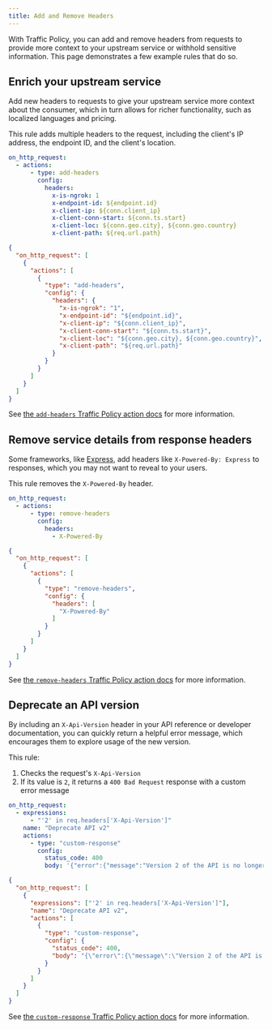 ```yaml
---
title: Add and Remove Headers
---
```




With Traffic Policy, you can add and remove headers from requests to provide more context to your upstream service or withhold sensitive information. This page demonstrates a few example rules that do so.

## Enrich your upstream service

Add new headers to requests to give your upstream service more context about the consumer, which in turn allows for richer functionality, such as localized languages and pricing.

This rule adds multiple headers to the request, including the client's IP address, the endpoint ID, and the client's location.

<CodeGroup>

```yaml policy.yml
on_http_request:
  - actions:
      - type: add-headers
        config:
          headers:
            x-is-ngrok: 1
            x-endpoint-id: ${endpoint.id}
            x-client-ip: ${conn.client_ip}
            x-client-conn-start: ${conn.ts.start}
            x-client-loc: ${conn.geo.city}, ${conn.geo.country}
            x-client-path: ${req.url.path}
```

```json policy.json
{
  "on_http_request": [
    {
      "actions": [
        {
          "type": "add-headers",
          "config": {
            "headers": {
              "x-is-ngrok": "1",
              "x-endpoint-id": "${endpoint.id}",
              "x-client-ip": "${conn.client_ip}",
              "x-client-conn-start": "${conn.ts.start}",
              "x-client-loc": "${conn.geo.city}, ${conn.geo.country}",
              "x-client-path": "${req.url.path}"
            }
          }
        }
      ]
    }
  ]
}
```

</CodeGroup>

See [the `add-headers` Traffic Policy action docs](/traffic-policy/actions/add-headers/) for more information.

## Remove service details from response headers

Some frameworks, like [Express](https://expressjs.com/), add headers like `X-Powered-By: Express` to responses, which you may not want to reveal to your users.

This rule removes the `X-Powered-By` header.

<CodeGroup>

```yaml policy.yml
on_http_request:
  - actions:
      - type: remove-headers
        config:
          headers:
            - X-Powered-By
```

```json policy.json
{
  "on_http_request": [
    {
      "actions": [
        {
          "type": "remove-headers",
          "config": {
            "headers": [
              "X-Powered-By"
            ]
          }
        }
      ]
    }
  ]
}
```

</CodeGroup>

See [the `remove-headers` Traffic Policy action docs](/traffic-policy/actions/remove-headers/) for more information.

## Deprecate an API version

By including an `X-Api-Version` header in your API reference or developer documentation, you can quickly return a helpful error message, which encourages them to explore usage of the new version.

This rule:

1. Checks the request's `X-Api-Version`
1. If its value is `2`, it returns a `400 Bad Request` response with a custom error message

<CodeGroup>

```yaml policy.yml
on_http_request:
  - expressions:
      - "'2' in req.headers['X-Api-Version']"
    name: "Deprecate API v2"
    actions:
      - type: "custom-response"
        config:
          status_code: 400
          body: '{"error":{"message":"Version 2 of the API is no longer supported. Use Version 3 instead."}}'
```

```json policy.json
{
  "on_http_request": [
    {
      "expressions": ["'2' in req.headers['X-Api-Version']"],
      "name": "Deprecate API v2",
      "actions": [
        {
          "type": "custom-response",
          "config": {
            "status_code": 400,
            "body": "{\"error\":{\"message\":\"Version 2 of the API is no longer supported. Use Version 3 instead.\"}}"
          }
        }
      ]
    }
  ]
}
```

</CodeGroup>

See [the `custom-response` Traffic Policy action docs](/traffic-policy/actions/custom-response/) for more information.

